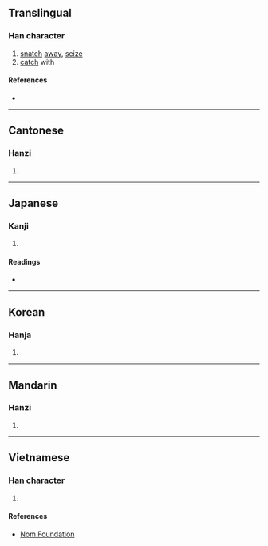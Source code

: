 {{character info/new}}
==Translingual==

===Han character===
{{Han char|rn=64|rad=手|as=20|sn=23|four=56047|canj=QBUE|ids=⿰扌矍}}

# [[snatch]] [[away]], [[seize]]
# [[catch]] with

====References====
* {{Han ref|kx=0465.030|dkj=13043|dj=0813.260|hdz=31991.100|uh=652B|ud=25899|bh=C5CC|bd=50636}}

----

==Cantonese==

===Hanzi===
{{yue-hanzi|jyut=[[fok3]]|y=fok3}}

# {{defn|lang=yue|sort=手20}}

----

==Japanese==

===Kanji===
{{ja-kanji|grade=|rs=手20}}

# {{defn|lang=ja|sort=手20}}

====Readings====
* {{ja-readings
|on=かく
|kun=さら-う, つか-む}}

----

==Korean==

===Hanja===
{{ko-hanja|hangeul=확|eumhun=|rv=hwak|mr=hwak|y=hwak}}

# {{defn|lang=ko|sort=手20}}

----

==Mandarin==

===Hanzi===
{{cmn-hanzi|pin=[[jué]] ([[jue2]])|wg=chüeh<sup>2</sup>}}

# {{defn|lang=cmn|sort=手20}}

----

==Vietnamese==

===Han character===
{{vi-readings|rs=手20|hanviet=quắc}}

# {{defn|lang=vi|sort=手20}}

====References====
* [http://nomfoundation.org/common/nom_details.php?codepoint=652b Nom Foundation]